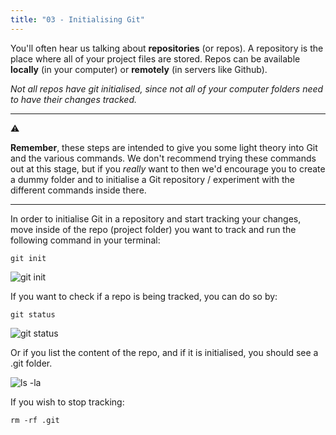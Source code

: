 ```yaml
---
title: "03 - Initialising Git"
---
```


You'll often hear us talking about **repositories** (or repos). 
A repository is the place where all of your project files are stored. 
Repos can be available **locally** (in your computer) or **remotely** (in servers like Github).

*Not all repos have git initialised, since not all of your computer folders need to have their changes tracked.*

***

:warning:

**Remember**, these steps are intended to give you some light theory into Git and the various commands. We don't recommend trying these commands out at this stage, but if you *really* want to then we'd encourage you to create a dummy folder and to initialise a Git repository / experiment with the different commands inside there.

***

In order to initialise Git in a repository and start tracking your changes, move inside of the repo (project folder) you want to track and run the following command in your terminal:

```
git init
```

![git init](https://firebasestorage.googleapis.com/v0/b/avocado-on-toast.appspot.com/o/images%2Fee02f3e96c584fd322a7aed421e1801808de64d02f13b0e78aafd9c70135.png?alt=media&token=5ca04b60-c562-4a0a-b581-51f26683b520)

If you want to check if a repo is being tracked, you can do so by:

```
git status
```

![git status](https://firebasestorage.googleapis.com/v0/b/avocado-on-toast.appspot.com/o/images%2F24673ec3c43a727c11ce43f5e9cb8579313f99627ccd2ea5d750bf093ecf.png?alt=media&token=4a8a3799-193e-460e-9440-220bf443124d)

Or if you list the content of the repo, and if it is initialised, you should see a .git folder.

![ls -la](https://firebasestorage.googleapis.com/v0/b/avocado-on-toast.appspot.com/o/images%2Fb18c6baed7a304c6a4cf8f45f5602d60c906c9635d1d8190ed549907bda5.png?alt=media&token=7bf94b93-d1b5-4946-913e-35c16c62b086)

If you wish to stop tracking:

```
rm -rf .git
```
